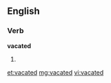 ==English==

===Verb===
'''vacated'''

#{{past of|[[vacate]]}}

[[et:vacated]]
[[mg:vacated]]
[[vi:vacated]]